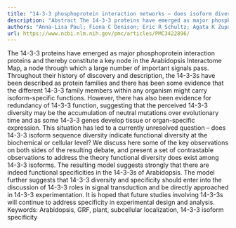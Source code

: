```yaml
---
title: "14-3-3 phosphoprotein interaction networks – does isoform diversity present functional interaction specification?"
description: "Abstract The 14-3-3 proteins have emerged as major phosphoprotein interaction proteins and thereby constitute a key node in the Arabidopsis Interactome Map, a node through which a large number of impo..."
authors: "Anna-Lisa Paul; Fiona C Denison; Eric R Schultz; Agata K Zupanska; Robert J Ferl"
url: https://www.ncbi.nlm.nih.gov/pmc/articles/PMC3422896/
---
```


The 14-3-3 proteins have emerged as major phosphoprotein interaction proteins and thereby constitute a key node in the Arabidopsis Interactome Map, a node through which a large number of important signals pass. Throughout their history of discovery and description, the 14-3-3s have been described as protein families and there has been some evidence that the different 14-3-3 family members within any organism might carry isoform-specific functions. However, there has also been evidence for redundancy of 14-3-3 function, suggesting that the perceived 14-3-3 diversity may be the accumulation of neutral mutations over evolutionary time and as some 14-3-3 genes develop tissue or organ-specific expression. This situation has led to a currently unresolved question – does 14-3-3 isoform sequence diversity indicate functional diversity at the biochemical or cellular level? We discuss here some of the key observations on both sides of the resulting debate, and present a set of contrastable observations to address the theory functional diversity does exist among 14-3-3 isoforms. The resulting model suggests strongly that there are indeed functional specificities in the 14-3-3s of Arabidopsis. The model further suggests that 14-3-3 diversity and specificity should enter into the discussion of 14-3-3 roles in signal transduction and be directly approached in 14-3-3 experimentation. It is hoped that future studies involving 14-3-3s will continue to address specificity in experimental design and analysis. Keywords: Arabidopsis, GRF, plant, subcellular localization, 14-3-3 isoform specificity

